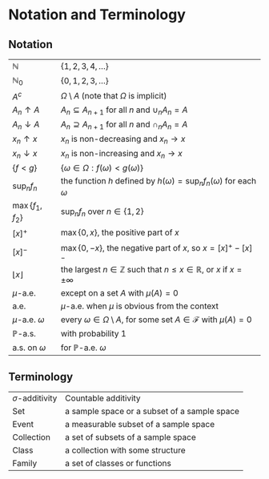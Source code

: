 # Notation and Terminology {#notation-and-terminology .unnumbered}

 

## Notation {#notation .unnumbered}
| | |
|:----------------------|:----------------------------------------------------------------------------------------------| 
|  $\mathbb{N}$         | $\{1,2,3,4,\dots\}$ |
| $\mathbb{N}_0$        | $\{0,1,2,3,\dots\}$ |
| $A^c$                 | $\Omega \setminus A$ (note that $\Omega$ is implicit) |
| $A_n \uparrow A$      | $A_{n} \subseteq A_{n+1}$ for all $n$ and $\cup_n A_n = A$ |
| $A_n \downarrow A$    | $A_{n} \supseteq A_{n+1}$ for all $n$ and $\cap_n A_n = A$ |
| $x_n \uparrow x$      | $x_n$ is non-decreasing and $x_n \to x$ |
| $x_n \downarrow x$    | $x_n$ is non-increasing and $x_n \to x$ |
| $\{f<g\}$             | $\{\omega\in\Omega:f(\omega)<g(\omega)\}$ |
| $\sup_n f_n$          | the function $h$ defined by $h(\omega)=\sup_n f_n(\omega)$ for each $\omega$ |
| $\max\{f_1,f_2\}$     | $\sup_{n} f_n$ over $n \in \{1,2\}$ |
| $[x]^+$               | $\max\{0,x\}$, the positive part of $x$ |
| $[x]^-$               | $\max\{0,-x\}$, the negative part of $x$, so $x = [x]^+ - [x]^-$ |
| $\lfloor x \rfloor$   | the largest $n \in \mathbb{Z}$ such that $n \leqslant x \in \mathbb{R}$, or $x$ if $x=\pm\infty$ |
| $\mu$-a.e.            | except on a set $A$ with $\mu(A)=0$ |
| a.e.                  | $\mu$-a.e. when $\mu$ is obvious from the context |
| $\mu$-a.e. $\omega$   | every $\omega \in \Omega \setminus A$, for some set $A\in\mathcal{F}$ with $\mu(A)=0$ |
| $\mathbb{P}$-a.s.     | with probability 1 |
| a.s. on $\omega$      | for $\mathbb{P}$-a.e. $\omega$ |

\clearpage
## Terminology {#terminology .unnumbered}
| | |
|:---------------------|:----------------------------------------------|
| $\sigma$-additivity  | Countable additivity |
| Set                  | a sample space or a subset of a sample space |
| Event                | a measurable subset of a sample space |
| Collection           | a set of subsets of a sample space | 
| Class                | a collection with some structure |
| Family               | a set of classes or functions |

